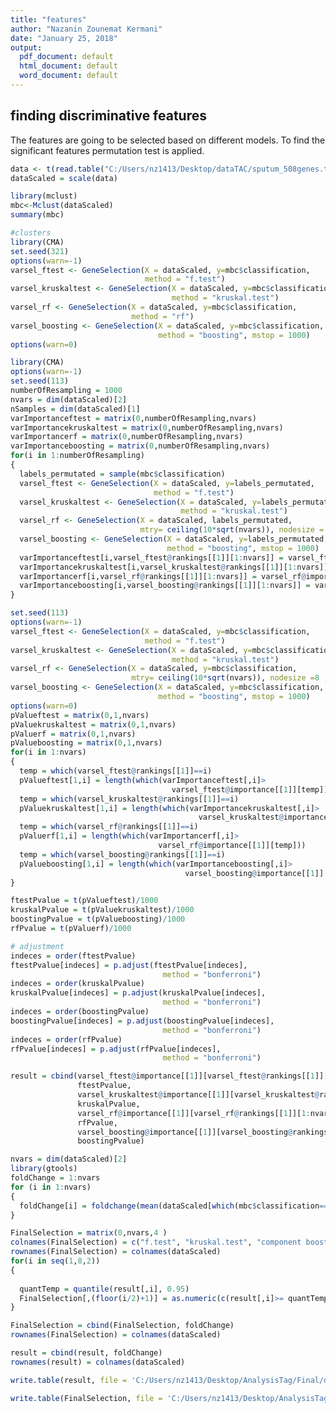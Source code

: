```yaml
---
title: "features"
author: "Nazanin Zounemat Kermani"
date: "January 25, 2018"
output:
  pdf_document: default
  html_document: default
  word_document: default
---
```




## finding discriminative features 

The features are going to be selected based on different models. To find the significant features permutation test is applied. 



```r
data <- t(read.table("C:/Users/nz1413/Desktop/dataTAC/sputum_508genes.txt",                        header = TRUE))
dataScaled = scale(data)
```




```r
library(mclust)
mbc<-Mclust(dataScaled)
summary(mbc)

#clusters
library(CMA)
set.seed(321) 
options(warn=-1)
varsel_ftest <- GeneSelection(X = dataScaled, y=mbc$classification, 
                              method = "f.test") 
varsel_kruskaltest <- GeneSelection(X = dataScaled, y=mbc$classification, 
                                    method = "kruskal.test") 
varsel_rf <- GeneSelection(X = dataScaled, y=mbc$classification, 
                           method = "rf") 
varsel_boosting <- GeneSelection(X = dataScaled, y=mbc$classification, 
                                 method = "boosting", mstop = 1000) 
options(warn=0)
```

```r
library(CMA)
options(warn=-1)
set.seed(113)
numberOfResampling = 1000
nvars = dim(dataScaled)[2] 
nSamples = dim(dataScaled)[1] 
varImportanceftest = matrix(0,numberOfResampling,nvars)
varImportancekruskaltest = matrix(0,numberOfResampling,nvars)
varImportancerf = matrix(0,numberOfResampling,nvars)
varImportanceboosting = matrix(0,numberOfResampling,nvars)
for(i in 1:numberOfResampling)
{
  labels_permutated = sample(mbc$classification)
  varsel_ftest <- GeneSelection(X = dataScaled, y=labels_permutated, 
                                method = "f.test") 
  varsel_kruskaltest <- GeneSelection(X = dataScaled, y=labels_permutated, 
                                      method = "kruskal.test") 
  varsel_rf <- GeneSelection(X = dataScaled, labels_permutated, 
                             mtry= ceiling(10*sqrt(nvars)), nodesize = 8,                          method = "rf") 
  varsel_boosting <- GeneSelection(X = dataScaled, y=labels_permutated, 
                                   method = "boosting", mstop = 1000) 
  varImportanceftest[i,varsel_ftest@rankings[[1]][1:nvars]] = varsel_ftest@importance[[1]][1:nvars]
  varImportancekruskaltest[i,varsel_kruskaltest@rankings[[1]][1:nvars]] = varsel_kruskaltest@importance[[1]][1:nvars]
  varImportancerf[i,varsel_rf@rankings[[1]][1:nvars]] = varsel_rf@importance[[1]][1:nvars]
  varImportanceboosting[i,varsel_boosting@rankings[[1]][1:nvars]] = varsel_boosting@importance[[1]][1:nvars]
}

set.seed(113)
options(warn=-1)
varsel_ftest <- GeneSelection(X = dataScaled, y=mbc$classification, 
                              method = "f.test") 
varsel_kruskaltest <- GeneSelection(X = dataScaled, y=mbc$classification, 
                                    method = "kruskal.test") 
varsel_rf <- GeneSelection(X = dataScaled, y=mbc$classification, 
                           mtry= ceiling(10*sqrt(nvars)), nodesize =8 , method = "rf") 
varsel_boosting <- GeneSelection(X = dataScaled, y=mbc$classification, 
                                 method = "boosting", mstop = 1000) 
options(warn=0)
pValueftest = matrix(0,1,nvars)
pValuekruskaltest = matrix(0,1,nvars)
pValuerf = matrix(0,1,nvars)
pValueboosting = matrix(0,1,nvars)
for(i in 1:nvars)
{
  temp = which(varsel_ftest@rankings[[1]]==i)
  pValueftest[1,i] = length(which(varImportanceftest[,i]>
                                    varsel_ftest@importance[[1]][temp]))
  temp = which(varsel_kruskaltest@rankings[[1]]==i)
  pValuekruskaltest[1,i] = length(which(varImportancekruskaltest[,i]>
                                          varsel_kruskaltest@importance[[1]][temp]))
  temp = which(varsel_rf@rankings[[1]]==i)
  pValuerf[1,i] = length(which(varImportancerf[,i]>
                                 varsel_rf@importance[[1]][temp]))
  temp = which(varsel_boosting@rankings[[1]]==i)
  pValueboosting[1,i] = length(which(varImportanceboosting[,i]>
                                       varsel_boosting@importance[[1]][temp]))
}

ftestPvalue = t(pValueftest)/1000
kruskalPvalue = t(pValuekruskaltest)/1000
boostingPvalue = t(pValueboosting)/1000
rfPvalue = t(pValuerf)/1000

# adjustment
indeces = order(ftestPvalue)
ftestPvalue[indeces] = p.adjust(ftestPvalue[indeces], 
                                  method = "bonferroni")
indeces = order(kruskalPvalue)
kruskalPvalue[indeces] = p.adjust(kruskalPvalue[indeces], 
                                  method = "bonferroni")
indeces = order(boostingPvalue)
boostingPvalue[indeces] = p.adjust(boostingPvalue[indeces], 
                                  method = "bonferroni")
indeces = order(rfPvalue)
rfPvalue[indeces] = p.adjust(rfPvalue[indeces], 
                                  method = "bonferroni")

result = cbind(varsel_ftest@importance[[1]][varsel_ftest@rankings[[1]][1:nvars]],
               ftestPvalue, 
               varsel_kruskaltest@importance[[1]][varsel_kruskaltest@rankings[[1]][1:nvars]],
               kruskalPvalue, 
               varsel_rf@importance[[1]][varsel_rf@rankings[[1]][1:nvars]],
               rfPvalue, 
               varsel_boosting@importance[[1]][varsel_boosting@rankings[[1]][1:nvars]],
               boostingPvalue)

nvars = dim(dataScaled)[2]
library(gtools)
foldChange = 1:nvars
for (i in 1:nvars)
{
  foldChange[i] = foldchange(mean(dataScaled[which(mbc$classification==1 | mbc$classification==2),i]), mean(dataScaled[which(mbc$classification==4 | mbc$classification==3),i]) )
}

FinalSelection = matrix(0,nvars,4 )
colnames(FinalSelection) = c("f.test", "kruskal.test", "component boosting","random Forst") 
rownames(FinalSelection) = colnames(dataScaled) 
for(i in seq(1,8,2))
{ 
  
  quantTemp = quantile(result[,i], 0.95)
  FinalSelection[,(floor(i/2)+1)] = as.numeric(c(result[,i]>= quantTemp & result[,(i+1)]<= 0.01))
}

FinalSelection = cbind(FinalSelection, foldChange)
rownames(FinalSelection) = colnames(dataScaled)

result = cbind(result, foldChange)
rownames(result) = colnames(dataScaled)

write.table(result, file = 'C:/Users/nz1413/Desktop/AnalysisTag/Final/data/featuresFor4Classes.txt' )

write.table(FinalSelection, file = 'C:/Users/nz1413/Desktop/AnalysisTag/Final/data/DesicionfeaturesFor4Classes.txt' )


```